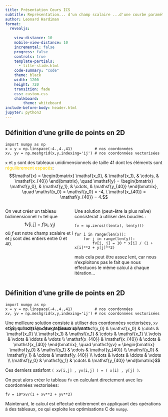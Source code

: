 ```yaml
---
title: Présentation Cours ICS
subtitle: Représentation... d'un champ scalaire ...d'une courbe paramétrée ...d'un champ vectoriel
author: Leonard Hardiman
format:
  revealjs:
  
    view-distance: 10
    mobile-view-distance: 10
    incremental: false
    progress: false
    controls: true
    template-partials:
      - title-slide.html
    code-summary: "code"
    theme: black
    width: 1200
    height: 720
    transition: fade
    css: custom.css
    chalkboard:
        theme: whiteboard
include-before-body: header.html
jupyter: python3
---
```


## Définition d'une grille de points en 2D

<!--
Note here that you're discretising, like with the functions
-->

```.python
import numpy as np
x = y = np.linspace(-4.,4.,41)          # nos coordonnées             
xv, yv = np.meshgrid(x,y,indexing='ij') # nos coordonnées vectorisées 
```
`x` et `y` sont des tableaux unidimensionnels de taille 41 dont les éléments sont <span style="color: gold;">régulièrement espacés</span>:
$$\mathsf{x} = \begin{bmatrix} \mathsf{x_0}, & \mathsf{x_1}, & \cdots, & \mathsf{x_{40}} \end{bmatrix}, \quad \mathsf{y} = \begin{bmatrix} \mathsf{y_0}, & \mathsf{y_1}, & \cdots, & \mathsf{y_{40}} \end{bmatrix}, \quad \mathsf{x_0} = \mathsf{y_0} = -4, \ \mathsf{x_{40}} = \mathsf{y_{40}} = 4.$$

<div class="contour-explanation-container" style="display: flex; align-items: flex-start;">
<div class="contour-text-left" style="font-size: 1em; width: 44%; margin-top: 0px;">
:::{.fragment}
On veut créer un tableau bidimensionnel `fv` tel que
$$
\mathsf{fv[i,j]} = f(\mathsf{\mathsf{x_i},\mathsf{y_j}})
$$
où $f$ est notre champ scalaire et $\mathsf{i}$ et $\mathsf{j}$ sont des entiers entre $0$ et $40$. 
:::
</div>
<div class="contour-image-right" style="font-size: 1em; width: 56%; margin-top: 0px;"> 
:::{.fragment}
Une solution (peut-être la plus naïve) consisterait à utiliser des boucles : 
```.python
fv = np.zeros((len(x), len(y)))

for i in range(len(x)):
    for j in range(len(y)):
        fv[i, j] = 10 * x[i] / (1 + x[i]**2 + y[j]**2)
```
mais cela peut être assez lent, car nous n'exploitons pas le fait que nous effectuons le même calcul à chaque itération...
:::
</div>
</div>


## Définition d'une grille de points en 2D

<!--
Note here that you're discretising, like with the functions
-->

```.python
import numpy as np
x = y = np.linspace(-4.,4.,41)          # nos coordonnées             
xv, yv = np.meshgrid(x,y,indexing='ij') # nos coordonnées vectorisées 
```
Une meilleure solution consiste à utiliser des coordonnées vectorisées, `xv` et `yv`, qui sont les deux tableaux suivants :

:::{style="margin-top: -30px;"}
$$\mathsf{xv} = \begin{bmatrix} \mathsf{x_0} & \mathsf{x_0} & \cdots & \mathsf{x_0} \\ \mathsf{x_1} & \mathsf{x_1} & \cdots & \mathsf{x_1} \\ \vdots & \vdots & \ddots & \vdots \\ \mathsf{x_{40}} & \mathsf{x_{40}} & \cdots & \mathsf{x_{40}} \end{bmatrix}, \quad \mathsf{yv} = \begin{bmatrix} \mathsf{y_0} & \mathsf{y_1} & \cdots & \mathsf{y_{40}} \\ \mathsf{y_0} & \mathsf{y_1} & \cdots & \mathsf{y_{40}} \\ \vdots & \vdots & \ddots & \vdots \\ \mathsf{y_0} & \mathsf{y_1} & \cdots & \mathsf{y_{40}} \end{bmatrix}$$
:::
Ces derniers satisfont `( xv[i,j] , yv[i,j] ) = ( x[i] , y[j] )`.

::: {.fragment}
On peut alors créer le tableau `fv` en calculant directement avec les coordonnées vectorisées:
```.python
fv = 10*xv/(1 + xv**2 + yv**2)
```
Maintenant, le calcul est effectué entièrement en appliquant des opérations à des tableaux, ce qui exploite les optimisations C de `numpy`.
:::
